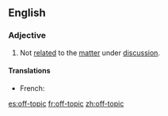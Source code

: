 ==English==

===Adjective===
{{en-adj|pos=[[off]]-[[topic]]}}

# Not [[related]] to the [[matter]] under [[discussion]].

====Translations====
* French: {{t|fr|hors-sujet|m}}

[[es:off-topic]]
[[fr:off-topic]]
[[zh:off-topic]]